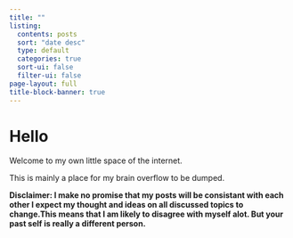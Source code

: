 ```yaml
---
title: ""
listing:
  contents: posts
  sort: "date desc"
  type: default
  categories: true
  sort-ui: false
  filter-ui: false
page-layout: full
title-block-banner: true
---
```


# Hello
Welcome to my own little space of the internet.

This is mainly a place for my brain overflow to be dumped.

**Disclaimer: I make no promise that my posts will be consistant with each other I expect my thought and ideas on all discussed topics to change.This means that I am likely to disagree with myself alot. But your past self is really a different person.**

 
 
